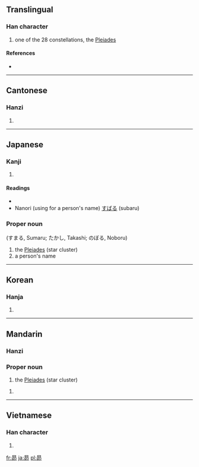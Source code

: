 ==Translingual==

===Han character===
{{Han char|rn=72|rad=日|as=05|sn=9|four=6072<sub>7</sub>|canj=日竹竹中 (AHHL)}}

# one of the 28 constellations, the [[Pleiades]]

====References====
* {{Han ref|kx=0494.060|dkj=13865|dj=0858.120|hdz=21503.020|uh=6634|ud=26164|bh=CEF6|bd=52982}}

----

==Cantonese==

===Hanzi===
{{yue-hanzi|jyut=|y=maau5}}

# {{defn|Cantonese|sort=日05}}

----

==Japanese==

===Kanji===
{{ja-kanji|grade=n|rs=日05}}

# {{defn|Japanese|sort=日05}}

====Readings====
* {{ja-readings|on=[[ボウ]] (bō), [[モウ]] (mō)|kun= (none)}}
* Nanori (using for a person's name) [[すばる]] (subaru)

===Proper noun===
{{ja-pos|k|proper|hira=すばる|rom=Subaru}} (すまる, Sumaru; たかし, Takashi; のぼる, Noboru)

# the [[Pleiades]] (star cluster)
# a person's name

----

==Korean==

===Hanja===
{{ko-hanja|hangeul=[[묘]]|eumhun=|rv=myo|mr=myo|y=myo}}

# {{defn|Korean|sort=日05}}

----

==Mandarin==

===Hanzi===
{{cmn-hanzi|pin=[[mǎo]] ([[mao3]]), [[nǐ]] ([[ni3]]), [[zhì]] ([[zhi4]])|wg=mao<sup>3</sup>, ni<sup>3</sup>, chih<sup>4</sup>}}

===Proper noun===
{{infl|cmn|proper noun|sc=Hani}}{{zh-attention|needs inflection template}}

# the [[Pleiades]] (star cluster)

# {{defn|Mandarin|sort=日05}}

----

==Vietnamese==

===Han character===
{{vi-hantu|[[mão]], [[máu]]|rs=日05}}

# {{defn|Vietnamese|sort=日05}}

[[fr:昴]]
[[ja:昴]]
[[pl:昴]]